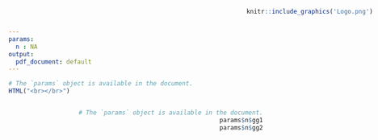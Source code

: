 ```yaml
---
params:
  n : NA
output:
  pdf_document: default
---
```

<style>
.column-left{
  float:left;
  width: 3%;
  align:center;
  text-align: center;
  margin-top:1%;
  font-family:IRANSansDN_Light
}
.column-right{
  float:right;
  width: 88%;
  text-align: right;
}
.logo{
text-align:right
font-family:IRANSansDN_Light
}
</style>

<style>
h1, h2, h3, h4, h5, h6 {
  font-family:IRANSansDN_Light;
  text-align:center
}
p {
  text-align:center
  font-family:IRANSansDN_Light;
}
</style>


```r
# The `params` object is available in the document.
HTML("<br></br>")
```


<div style='position:absolute; top:0; right:0; padding:10px;'>
```r
knitr::include_graphics('Logo.png')
```
</div>


<div class="column-right">
```r
# The `params` object is available in the document.
params$n$gg1
params$n$gg2
```
</div>





